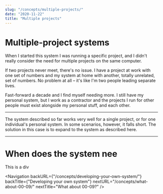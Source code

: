 ```yaml
---
slug: "/concepts/multiple-projects/"
date: "2020-11-22"
title: "Multiple projects"
---
```


# Multiple-project systems

When I started this system I was running a specific project, and I didn't
really consider the need for multiple projects on the same computer.

If two projects never meet, there's no issue. I have a project at work with one
set of numbers and my system at home with another, totally unrelated, set of
numbers. No problem at all – it's like I'm two people leading separate lives.

Fast-forward a decade and I find myself needing more. I still have my personal
system, but I work as a contractor and the projects I run for other people must
exist alongside my personal stuff, and each other.

---

The system described so far works very well for a single project, or for one
individual's personal system. In some scenarios, however, it falls short. The
solution in this case is to expand to the system as described here.

---

# When does the system nee

<div class="bg-red-100">This is a div</div>

<Navigation
	backURL={"/concepts/developing-your-own-system/"}
	backTitle={"Developing your own system"}
	nextURL="/concepts/what-about-00-09/"
	nextTitle="What about 00-09?"
/>
